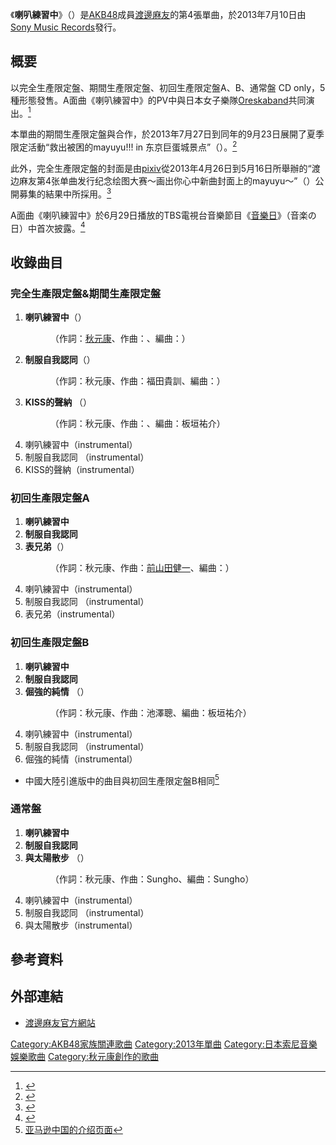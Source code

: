 {{Infobox Single 
| Name           = 喇叭練習中
| Artist         = [[渡邊麻友|渡邊麻友]]
| Album          = 
| A-side         = 《喇叭練習中》（{{lang|ja|ラッパ練習中}}）
| B-side         = 《制服自我認同》<br />《KISS的聲納》（完全生產限定盤&期間生產限定盤）<br />《表兄弟》（初回生產限定盤A）<br />《倔強的純情》（初回生產限定盤B）<br />《與太陽散步》（通常盤）<br />
| Released       = 2013年7月10日
| Format         = [[單曲|單曲]]
| Recorded       = 
| Genre          = [[J-POP|J-POP]]
| Length         = 
| Label          = [[Sony_Music_Records|Sony Music Records]]
| Writer         = [[秋元康|秋元康]](作詞)<br />黑須克彥（作曲 #1）<br />福田貴訓（作曲 #2）<br />板垣祐介（作曲 #3 完全生產限定盤&期間生產限定盤）<br />前山田健一（作曲 初回生產限定盤A #3）<br />池澤聰（作曲 初回生產限定盤B #3）<br />Sungho（作曲 通常盤 #3）<br />
| Producer       = 秋元康
| Chart position = *周榜第3位 <small>（[[Oricon公信榜|Oricon]]）</small> <ref>{{Cite web |url=http://www.oricon.co.jp/prof/artist/478717/products/music/1029082/1/ |title=ラッパ練習中 渡辺麻友のプロフィールならオリコン芸能人事典-ORICON STYLE |accessdate=2013-07-17 |archive-date=2014-08-30 |archive-url=https://web.archive.org/web/20140830162353/http://www.oricon.co.jp/prof/artist/478717/products/music/1029082/1/ |dead-url=no }}</ref>
| Last single    = [[發光體_(渡邊麻友單曲)|發光體]]<br />（2012年）
| This single    = '''喇叭練習中'''<br />（2013年）
| Next single    = [[相遇的後續|相遇的後續]]<br />（2015年）
| Misc           = 
}}

《'''喇叭練習中'''》（{{lang-ja|ラッパ練習中}}）是[[AKB48|AKB48]]成員[[渡邊麻友|渡邊麻友]]的第4張單曲，於2013年7月10日由[[Sony_Music_Records|Sony Music Records]]發行。

== 概要 ==
以完全生產限定盤、期間生產限定盤、初回生產限定盤A、B、通常盤 CD only，5種形態發售。A面曲《喇叭練習中》的PV中與日本女子樂隊[[Oreskaband|Oreskaband]]共同演出。<ref>{{Cite news|title=まゆゆがオレスカバンドと共演　新曲MVを総選挙会場で一部初公開|newspaper=ORICON STYLE|publisher=[[Oricon|Oricon]]|language=ja|date=2013-06-08|url=http://www.oricon.co.jp/news/music/2025408/full/|accessdate=2013-06-25|archive-date=2013-07-20|archive-url=https://web.archive.org/web/20130720024449/http://www.oricon.co.jp/news/music/2025408/full|dead-url=no}}</ref>

本單曲的期間生產限定盤與{{link-ja|Tokyo Dome City Attractions|東京ドームシティアトラクションズ}}合作，於2013年7月27日到同年的9月23日展開了夏季限定活動“救出被困的mayuyu!!! in 东京巨蛋城景点”（{{lang|ja|牢獄遊園地からまゆゆを救え!!! in 東京ドームシティ アトラクションズ}}）。<ref>{{Cite web |url=http://at-raku.com/mayuyu/ |title=活动的官方主页 |accessdate=2013-06-24 |archive-date=2013-07-05 |archive-url=https://web.archive.org/web/20130705172111/http://at-raku.com/mayuyu/ |dead-url=yes }}</ref>

此外，完全生產限定盤的封面是由[[pixiv|pixiv]]從2013年4月26日到5月16日所舉辦的“渡边麻友第4张单曲发行纪念绘图大赛〜画出你心中新曲封面上的mayuyu〜”（{{lang|ja|渡辺麻友4thシングル発売記念イラストコンテスト〜あなたのイラストが新曲のジャケットになりまゆゆ〜}}）公開募集的結果中所採用。<ref>{{Cite web |url=http://www.pixiv.net/member_illust.php?mode=medium&illust_id=35631505 |title=活动网站上被选中的封面作品 |accessdate=2013-06-24 |archive-date=2017-01-06 |archive-url=https://web.archive.org/web/20170106115413/http://www.pixiv.net/member_illust.php?mode=medium&illust_id=35631505 |dead-url=no }}</ref>

A面曲《喇叭練習中》於6月29日播放的TBS電視台音樂節目《[[音樂日|音樂日]]》（音楽の日）中首次披露。<ref>{{Cite web |url=http://akb48taimuzu.livedoor.biz/archives/29917428.html |title=音楽の日「出演、AKB48渡辺麻友　ラッパ練習中」TV初披露の感想 |accessdate=2013-06-30 |archive-date=2017-08-03 |archive-url=https://web.archive.org/web/20170803124707/http://akb48taimuzu.livedoor.biz/archives/29917428.html |dead-url=no }}</ref>

== 收錄曲目 ==
=== 完全生產限定盤&期間生產限定盤 ===

# '''喇叭練習中 '''（{{lang|ja|ラッパ練習中}}）
#: （作詞：[[秋元康|秋元康]]、作曲：{{link-ja|黑須克彥|黒須克彦}}、編曲：{{link-ja|立山秋航|立山秋航}}）
# '''制服自我認同'''（{{lang|ja|制服のアイデンティティー}}）
#: （作詞：秋元康、作曲：福田貴訓、編曲：{{link-ja|重永亮介|重永亮介}}）
# '''KISS的聲納''' （{{lang|ja|キスのソナー音}}）
#: （作詞：秋元康、作曲：{{link-ja|板垣祐介|板垣祐介}}、編曲：板垣祐介）
# 喇叭練習中（instrumental）
# 制服自我認同 （instrumental）
# KISS的聲納（instrumental）

=== 初回生產限定盤A === 
# '''喇叭練習中 '''
# '''制服自我認同'''
# '''表兄弟'''（{{lang|ja|カズン}}）
#: （作詞：秋元康、作曲：[[前山田健一|前山田健一]]、編曲：{{link-ja|石井健太郎|石井健太郎}}）
# 喇叭練習中（instrumental）
# 制服自我認同 （instrumental）
# 表兄弟（instrumental）

=== 初回生產限定盤B ===
# '''喇叭練習中 ''' 
# '''制服自我認同''' 
# '''倔強的純情''' （{{lang|ja|強情な純情}}）
#: （作詞：秋元康、作曲：池澤聰、編曲：板垣祐介）
# 喇叭練習中（instrumental）
# 制服自我認同 （instrumental）
# 倔強的純情（instrumental）
* 中國大陸引進版中的曲目與初回生產限定盤B相同<ref>[https://www.amazon.cn/dp/B071Z9DQX5 亚马逊中国的介绍页面]</ref>

=== 通常盤 ===
# '''喇叭練習中 ''' 
# '''制服自我認同''' 
# '''與太陽散步''' （{{lang|ja|太陽と散歩}}）
#: （作詞：秋元康、作曲：Sungho、編曲：Sungho）
# 喇叭練習中（instrumental）
# 制服自我認同 （instrumental）
# 與太陽散步（instrumental） 

== 參考資料 ==
{{Reflist}}

== 外部連結 ==
* [https://web.archive.org/web/20150322043325/http://www.watanabemayu.jp/disco/index.html 渡邊麻友官方網站]{{ja icon}}

{{渡邊麻友}}
{{AKB48歌曲}}

{{DEFAULTSORT:Rappa Renshuchu}}
[[Category:AKB48家族關連歌曲|Category:AKB48家族關連歌曲]]
[[Category:2013年單曲|Category:2013年單曲]]
[[Category:日本索尼音樂娛樂歌曲|Category:日本索尼音樂娛樂歌曲]]
[[Category:秋元康創作的歌曲|Category:秋元康創作的歌曲]]